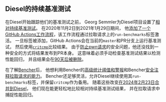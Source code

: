 ## Diesel的持续基准测试

在Diesel开始跟踪他们的基准测试之前，
Georg Semmler为Diesel项目设置了[相对持续基准测试][relative continuous benchmarking]。
在2020年11月2日到2021年1月29日期间，
他[添加了一个GitHub Actions工作流程][github actions diesel benches]，该工作流程通过拉取请求上的`run-benchmarks`标签激活。
一旦标签被添加，GitHub Actions会在当前的`master`和PR分支上运行基准测试，
然后使用[`critcmp`][github critcmp]比较结果。
由于[防止pwn请求][github pwn requests]的安全问题，他还没找到一种安全的方式将结果发布到PR本身。
这意味着必须手动检查基准测试结果以检测性能回归，
并且结果会在[90天后被删除][github actions logs]。

在了解[Bencher][bencher]后，
他想利用Bencher的[高级统计阈值和警报][thresholds]和Bencher[安全注释拉取请求的能力][github actions]。
Bencher还足够灵活，允许Diesel继续使用其`run-benchmarks`标签，并保留`critcmp`作为备用。
随着这些改变[在2024年2月23日合并到Diesel][github issue 3849]，
他们现在能更轻松地比较相对持续基准测试结果，
并在拉取请求中捕捉性能回归。

[relative continuous benchmarking]: /zh/docs/how-to/track-benchmarks/#relative-continuous-benchmarking
[bencher]: /
[thresholds]: /zh/docs/explanation/thresholds/
[github actions]: /zh/docs/how-to/github-actions/

[github actions diesel benches]: https://github.com/diesel-rs/diesel/commit/6670f96f0ecccd8f28d302299750d6d6a9bd0524
[github pwn requests]: https://securitylab.github.com/research/github-actions-preventing-pwn-requests/
[github critcmp]: https://github.com/BurntSushi/critcmp
[github actions logs]: https://docs.github.com/en/organizations/managing-organization-settings/configuring-the-retention-period-for-github-actions-artifacts-and-logs-in-your-organization
[github issue 3849]: https://github.com/diesel-rs/diesel/pull/3849